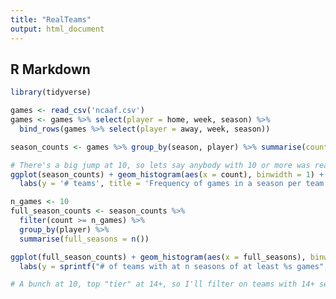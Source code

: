 ```yaml
---
title: "RealTeams"
output: html_document
---
```


## R Markdown
```r
library(tidyverse)

games <- read_csv('ncaaf.csv')
games <- games %>% select(player = home, week, season) %>%
  bind_rows(games %>% select(player = away, week, season))
```


```r
season_counts <- games %>% group_by(season, player) %>% summarise(count = n())

# There's a big jump at 10, so lets say anybody with 10 or more was real
ggplot(season_counts) + geom_histogram(aes(x = count), binwidth = 1) +
  labs(y = '# teams', title = 'Frequency of games in a season per team')
```

```r
n_games <- 10
full_season_counts <- season_counts %>% 
  filter(count >= n_games) %>%
  group_by(player) %>%
  summarise(full_seasons = n())

ggplot(full_season_counts) + geom_histogram(aes(x = full_seasons), binwidth = 1) +
  labs(y = sprintf("# of teams with at n seasons of at least %s games", n_games))

# A bunch at 10, top "tier" at 14+, so I'll filter on teams with 14+ seasons of 10+ games
```
